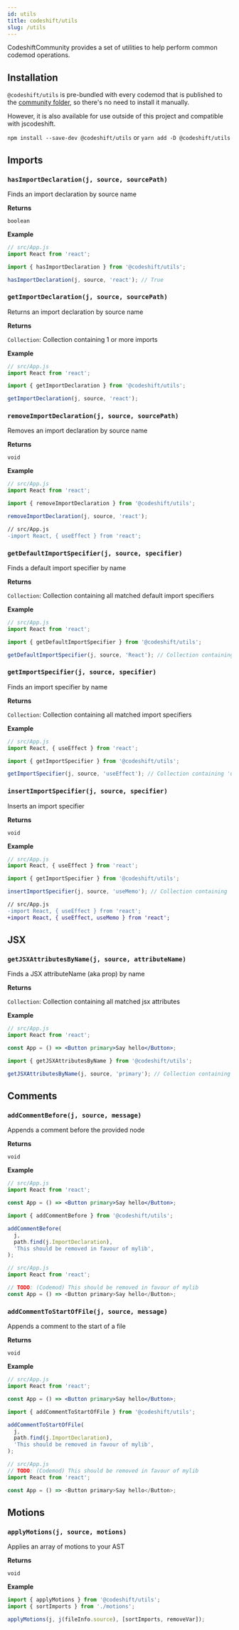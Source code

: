 ```yaml
---
id: utils
title: codeshift/utils
slug: /utils
---
```


CodeshiftCommunity provides a set of utilities to help perform common codemod operations.

## Installation

`@codeshift/utils` is pre-bundled with every codemod that is published to the [community folder](https://github.com/CodeshiftCommunity/CodeshiftCommunity/tree/main/community),
so there's no need to install it manually.

However, it is also available for use outside of this project and compatible with jscodeshift.

`npm install --save-dev @codeshift/utils` or `yarn add -D @codeshift/utils`

## Imports

### `hasImportDeclaration(j, source, sourcePath)`

Finds an import declaration by source name

**Returns**

`boolean`

**Example**

```jsx
// src/App.js
import React from 'react';
```

```js
import { hasImportDeclaration } from '@codeshift/utils';

hasImportDeclaration(j, source, 'react'); // True
```

### `getImportDeclaration(j, source, sourcePath)`

Returns an import declaration by source name

**Returns**

`Collection`: Collection containing 1 or more imports

**Example**

```jsx
// src/App.js
import React from 'react';
```

```js
import { getImportDeclaration } from '@codeshift/utils';

getImportDeclaration(j, source, 'react');
```

### `removeImportDeclaration(j, source, sourcePath)`

Removes an import declaration by source name

**Returns**

`void`

**Example**

```jsx
// src/App.js
import React from 'react';
```

```js
import { removeImportDeclaration } from '@codeshift/utils';

removeImportDeclaration(j, source, 'react');
```

```diff
// src/App.js
-import React, { useEffect } from 'react';
```

### `getDefaultImportSpecifier(j, source, specifier)`

Finds a default import specifier by name

**Returns**

`Collection`: Collection containing all matched default import specifiers

**Example**

```jsx
// src/App.js
import React from 'react';
```

```js
import { getDefaultImportSpecifier } from '@codeshift/utils';

getDefaultImportSpecifier(j, source, 'React'); // Collection containing 'React'
```

### `getImportSpecifier(j, source, specifier)`

Finds an import specifier by name

**Returns**

`Collection`: Collection containing all matched import specifiers

**Example**

```jsx
// src/App.js
import React, { useEffect } from 'react';
```

```js
import { getImportSpecifier } from '@codeshift/utils';

getImportSpecifier(j, source, 'useEffect'); // Collection containing 'useEffect'
```

### `insertImportSpecifier(j, source, specifier)`

Inserts an import specifier

**Returns**

`void`

**Example**

```jsx
// src/App.js
import React, { useEffect } from 'react';
```

```js
import { getImportSpecifier } from '@codeshift/utils';

insertImportSpecifier(j, source, 'useMemo'); // Collection containing 'useEffect'
```

```diff
// src/App.js
-import React, { useEffect } from 'react';
+import React, { useEffect, useMemo } from 'react';
```

## JSX

### `getJSXAttributesByName(j, source, attributeName)`

Finds a JSX attributeName (aka prop) by name

**Returns**

`Collection`: Collection containing all matched jsx attributes

**Example**

```jsx
// src/App.js
import React from 'react';

const App = () => <Button primary>Say hello</Button>;
```

```js
import { getJSXAttributesByName } from '@codeshift/utils';

getJSXAttributesByName(j, source, 'primary'); // Collection containing 'primary'
```

## Comments

### `addCommentBefore(j, source, message)`

Appends a comment before the provided node

**Returns**

`void`

**Example**

```jsx
// src/App.js
import React from 'react';

const App = () => <Button primary>Say hello</Button>;
```

```js
import { addCommentBefore } from '@codeshift/utils';

addCommentBefore(
  j,
  path.find(j.ImportDeclaration),
  'This should be removed in favour of mylib',
);
```

```js
// src/App.js
import React from 'react';

// TODO: (Codemod) This should be removed in favour of mylib
const App = () => <Button primary>Say hello</Button>;
```

### `addCommentToStartOfFile(j, source, message)`

Appends a comment to the start of a file

**Returns**

`void`

**Example**

```jsx
// src/App.js
import React from 'react';

const App = () => <Button primary>Say hello</Button>;
```

```js
import { addCommentToStartOfFile } from '@codeshift/utils';

addCommentToStartOfFile(
  j,
  path.find(j.ImportDeclaration),
  'This should be removed in favour of mylib',
);
```

```js
// src/App.js
// TODO: (Codemod) This should be removed in favour of mylib
import React from 'react';

const App = () => <Button primary>Say hello</Button>;
```

## Motions

### `applyMotions(j, source, motions)`

Applies an array of motions to your AST

**Returns**

`void`

**Example**

```js
import { applyMotions } from '@codeshift/utils';
import { sortImports } from './motions';

applyMotions(j, j(fileInfo.source), [sortImports, removeVar]);
```
